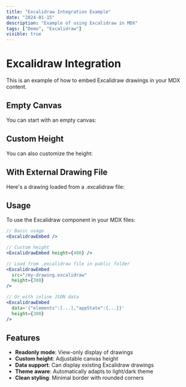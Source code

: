 ```yaml
---
title: "Excalidraw Integration Example"
date: "2024-01-15"
description: "Example of using Excalidraw in MDX"
tags: ["Demo", "Excalidraw"]
visible: true
---
```


# Excalidraw Integration

This is an example of how to embed Excalidraw drawings in your MDX content.

## Empty Canvas

You can start with an empty canvas:

<ExcalidrawEmbed height={300} />

## Custom Height

You can also customize the height:

<ExcalidrawEmbed height={500} />

## With External Drawing File

Here's a drawing loaded from a .excalidraw file:

<ExcalidrawEmbed height={400} src="/test.excalidraw" />

## Usage

To use the Excalidraw component in your MDX files:

```jsx
// Basic usage
<ExcalidrawEmbed />

// Custom height
<ExcalidrawEmbed height={400} />

// Load from .excalidraw file in public folder
<ExcalidrawEmbed
  src="/my-drawing.excalidraw"
  height={300}
/>

// Or with inline JSON data
<ExcalidrawEmbed
  data='{"elements":[...],"appState":{...}}'
  height={300}
/>
```

## Features

- **Readonly mode**: View-only display of drawings
- **Custom height**: Adjustable canvas height
- **Data support**: Can display existing Excalidraw drawings
- **Theme aware**: Automatically adapts to light/dark theme
- **Clean styling**: Minimal border with rounded corners
